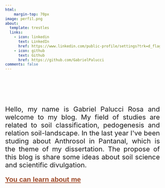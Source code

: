 ```yaml
---
html:
    margin-top: 70px
image: perfil.png
about:
  template: trestles
  links:
    - icon: linkedin
      text: LinkedIn
      href: https://www.linkedin.com/public-profile/settings?trk=d_flagship3_profile_self_view_public_profile
    - icon: github
      text: Github
      href: https://github.com/GabrielPalucci
comments: false
---
```


```{=html}

<style>
    body {
        text-align: justify;
    }

    p {
        margin-top: 110px; font-size: 22px;
    }
</style>

<body>
    <p> Hello, my name is Gabriel Palucci Rosa and welcome to my blog. My field of studies are related to soil classification, pedogenesis and relation soil-landscape. In the last year I've been studing about Anthrosol in Pantanal, which is the theme of my dissertation. The propose of this blog is share some ideas about soil science and scientific divulgation. </p>
</body>

<a href = "https://gabrielpalucci.github.io/Blog/about/about_e.html"style = "color: #d2a88f; font-size: 22px; ; font-family: 'Garamond', sans-serif; color: #9e4826"> <b> You can learn about me </b> </a>
```
